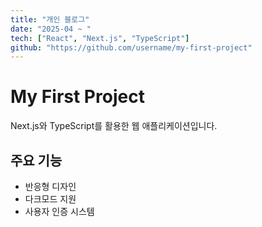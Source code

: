 ```yaml
---
title: "개인 블로그"
date: "2025-04 ~ "
tech: ["React", "Next.js", "TypeScript"]
github: "https://github.com/username/my-first-project"
---
```


# My First Project

Next.js와 TypeScript를 활용한 웹 애플리케이션입니다.

## 주요 기능

- 반응형 디자인
- 다크모드 지원
- 사용자 인증 시스템